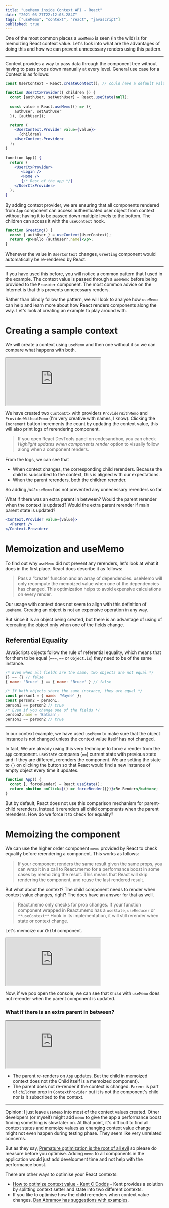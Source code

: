 ```yaml
---
title: "useMemo inside Context API - React"
date: "2021-03-27T22:12:03.284Z"
tags: ["useMemo", "context", "react", "javascript"]
published: true
---
```


One of the most common places a `useMemo` is seen (in the wild) is for memoizing React context value. Let's look into what are the advantages of doing this and how we can prevent unnecessary renders using this pattern.

---

Context provides a way to pass data through the component tree without having to pass props down manually at every level. General use case for a Context is as follows:

```jsx
const UserContext = React.createContext(); // could have a default value

function UserCtxProvider({ children }) {
  const [authUser, setAuthUser] = React.useState(null);

  const value = React.useMemo(() => ({
    authUser, setAuthUser
  }), [authUser]);

  return (
    <UserContext.Provider value={value}>
      {children}
    <UserContext.Provider>
  );
}

function App() {
  return (
    <UserCtxProvider>
       <Login />
       <Home />
       {/* Rest of the app */}
    </UserCtxProvider>
  );
}
```

By adding context provider, we are ensuring that all components rendered from `App` component can access authenticated user object from context without having it to be passed down multiple levels to the bottom. The children can access it with the `useContext` hook.

```jsx
function Greeting() {
  const { authUser } = useContext(UserContext);
  return <p>Hello {authUser?.name}</p>;
}
```

Whenever the value in `UserContext` changes, `Greeting` component would automatically be re-rendered by React.

---

If you have used this before, you will notice a common pattern that I used in the example. The context value is passed through a `useMemo` before being provided to the `Provider` component. The most common advice on the Internet is that this prevents unnecessary renders.

Rather than blindly follow the pattern, we will look to analyse how `useMemo` can help and learn more about how React renders components along the way. Let's look at creating an example to play around with.

# Creating a sample context

We will create a context using `useMemo` and then one without it so we can compare what happens with both.

<iframe
  src="https://codesandbox.io/embed/context-with-and-without-memo-eb8ep?fontsize=14&hidenavigation=1&theme=dark"
  style={{
    width: "100%",
    height: "500px",
    border: 0,
    borderRadius: "4px",
    overflow: "hidden",
  }}
  title="context with and without memo"
  loading="lazy"
  allow="accelerometer; ambient-light-sensor; camera; encrypted-media; geolocation; gyroscope; hid; microphone; midi; payment; usb; vr; xr-spatial-tracking"
  sandbox="allow-forms allow-modals allow-popups allow-presentation allow-same-origin allow-scripts"
></iframe>

We have created two `CustomCtx` with providers `ProviderWithMemo` and `ProviderWithoutMemo` (I'm very creative with names, I know). Clicking the `Increment` button increments the count by updating the context value, this will also print logs of rerendering component.

> If you open React DevTools panel on codesandbox, you can check _Highlight updates when components render_ option to visually follow along when a component renders.

From the logs, we can see that

- When context changes, the corresponding child rerenders. Because the child is subscribed to the context, this is aligned with our expectations.
- When the parent rerenders, both the children rerender.

So adding _just_ `useMemo` has not prevented any unnecessary rerenders so far.

What if there was an extra parent in between? Would the parent rerender when the context is updated? Would the extra parent rerender if main parent state is updated?

```jsx
<Context.Provider value={value}>
  <Parent />
</Context.Provider>
```

# Memoization and useMemo

To find out why `useMemo` did not prevent any rerenders, let's look at what it does in the first place. React docs describe it as follows:

> Pass a “create” function and an array of dependencies. useMemo will only recompute the memoized value when one of the dependencies has changed. This optimization helps to avoid expensive calculations on every render.

Our usage with context does not seem to align with this definition of `useMemo`. Creating an object is not an expensive operation in any way.

But since it is an object being created, but there is an advantage of using of recreating the object only when one of the fields change.

## Referential Equality

JavaScripts objects follow the rule of referential equality, which means that for them to be equal (`===`, `==` or `Object.is`) they need to be of the same instance.

```jsx
/* Even when all fields are the same, two objects are not equal */
{} == {} // false
{ name: 'Bruce' } == { name: 'Bruce' } // false

/* If both objects share the same instance, they are equal */
const person1 = { name: 'Wayne' };
const person2 = person1;
person1 == person2 // true
/* Even if you change one of the fields */
person2.name = 'Batman';
person1 == person2 // true
```

---

In our context example, we have used `useMemo` to make sure that the object instance is not changed unless the context value itself has not changed.

In fact, We are already using this very technique to force a render from the `App` component. `useState` compares (`==`) current state with previous state and if they are different, rerenders the component. We are setting the state to `{}` on clicking the button so that React would find a new instance of empty object every time it updates.

```jsx
function App() {
  const [, forceRender] = React.useState();
  return <button onClick={() => forceRender({})}>Re-Render</button>;
}
```

But by default, React does not use this comparison mechanism for parent-child rerenders. Instead it rerenders all child components when the parent rerenders. How do we force it to check for equality?

# Memoizing the component

We can use the higher order component `memo` provided by React to check equality before rerendering a component. This works as follows:

> If your component renders the same result given the same props, you can wrap it in a call to React.memo for a performance boost in some cases by memoizing the result. This means that React will skip rendering the component, and reuse the last rendered result.

But what about the context? The child component needs to render when context value changes, right? The docs have an answer for that as well.

> React.memo only checks for prop changes. If your function component wrapped in React.memo has a `useState`, `useReducer` or `**useContext**` Hook in its implementation, it will still rerender when state or context change.

Let's memoize our `Child` component.

<iframe
  src="https://codesandbox.io/embed/context-with-and-without-usememo-with-memo-xsi8r?fontsize=14&hidenavigation=1&theme=dark"
  style={{
    width: "100%",
    height: "500px",
    border: "0",
    borderRadius: "4px",
    overflow: "hidden",
  }}
  title="context with and without useMemo - with Memo"
  loading="lazy"
  allow="accelerometer; ambient-light-sensor; camera; encrypted-media; geolocation; gyroscope; hid; microphone; midi; payment; usb; vr; xr-spatial-tracking"
  sandbox="allow-forms allow-modals allow-popups allow-presentation allow-same-origin allow-scripts"
></iframe>

Now, if we pop open the console, we can see that `Child` with `useMemo` does not rerender when the parent component is updated.

### What if there is an extra parent in between?

<iframe
  src="https://codesandbox.io/embed/context-with-and-without-usememo-extra-parent-lgisf?fontsize=14&hidenavigation=1&theme=dark"
  style={{
    width: "100%",
    height: "500px",
    border: "0",
    borderRadius: "4px",
    overflow: "hidden",
  }}
  title="context with and without useMemo - extra Parent"
  loading="lazy"
  allow="accelerometer; ambient-light-sensor; camera; encrypted-media; geolocation; gyroscope; hid; microphone; midi; payment; usb; vr; xr-spatial-tracking"
  sandbox="allow-forms allow-modals allow-popups allow-presentation allow-same-origin allow-scripts"
></iframe>

- The parent re-renders on `App` updates. But the child in memoized context does not (the Child itself is a memoized component).
- The parent does not re-render if the context is changed. `Parent` is part of `children` prop in `ContextProvider` but it is not the component's child nor is it subscribed to the context.

---

Opinion: I just leave `useMemo` into most of the context values created. Other developers (or myself) might add `memo` to give the app a performance boost finding something is slow later on. At that point, it's difficult to find all context states and memoize values as changing context value change might not even happen during testing phase. They seem like very unrelated concerns.

But as they say, [Premature optimization is the root of all evil](https://m.xkcd.com/1691/) so please do measure before you optimise. Adding `memo` to all components in the application would just add development time and not help with the performance boost.

There are other ways to optimise your React contexts:

- [How to optimize context value - Kent C Dodds](https://kentcdodds.com/blog/how-to-optimize-your-context-value/) - Kent provides a solution by splitting context setter and state into two different contexts.
- If you like to optimise how the child rerenders when context value changes, [Dan Abramov has suggestions with examples](https://github.com/facebook/react/issues/15156#issuecomment-474590693).
